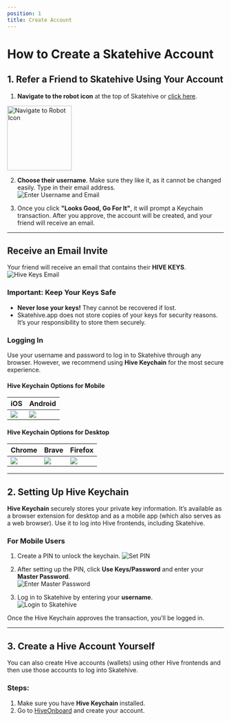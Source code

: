 ```yaml
---
position: 1
title: Create Account
---
```


# How to Create a Skatehive Account

## 1. Refer a Friend to Skatehive Using Your Account

1. **Navigate to the robot icon** at the top of Skatehive or [click here](https://skatehive.app).  

<img src="https://i.ibb.co/JCCj9Sf/image.png" alt="Navigate to Robot Icon" width="150" />

2. **Choose their username**. Make sure they like it, as it cannot be changed easily. Type in their email address.  
![Enter Username and Email](https://hackmd.io/_uploads/H1tZGNP1Jx.png)

3. Once you click **"Looks Good, Go For It"**, it will prompt a Keychain transaction. After you approve, the account will be created, and your friend will receive an email.

---

## Receive an Email Invite

Your friend will receive an email that contains their **HIVE KEYS**.  
![Hive Keys Email](https://ipfs.skatehive.app/ipfs/QmbTbULhRtAfyd19cTNYfrsjpsuRN2TV9sxZ5yzQQeR44D)

### Important: Keep Your Keys Safe
- **Never lose your keys!** They cannot be recovered if lost.
- Skatehive.app does not store copies of your keys for security reasons. It’s your responsibility to store them securely.

### Logging In
Use your username and password to log in to Skatehive through any browser. However, we recommend using **Hive Keychain** for the most secure experience.

#### Hive Keychain Options for Mobile

<div style={{ display: 'flex', justifyContent: 'center' }}>


| iOS  | Android |
| -------- | -------- |
| ![](https://hive-keychain.com/img/browsers/ios.svg) | ![](https://hive-keychain.com/img/browsers/android.svg) |  

</div>

#### Hive Keychain Options for Desktop

<div style={{ display: 'flex', justifyContent: 'center' }}>

| Chrome  | Brave  | Firefox |
| -------- | -------- | -------- |
| ![](https://hive-keychain.com/img/browsers/chrome.svg) | ![](https://hive-keychain.com/img/browsers/brave.svg) | ![](https://hive-keychain.com/img/browsers/firefox.svg) |

</div>

---

## 2. Setting Up Hive Keychain

**Hive Keychain** securely stores your private key information. It’s available as a browser extension for desktop and as a mobile app (which also serves as a web browser). Use it to log into Hive frontends, including Skatehive.

### For Mobile Users
1. Create a PIN to unlock the keychain.
   ![Set PIN](https://hackmd.io/_uploads/rk9Y1SDJJg.png)

2. After setting up the PIN, click **Use Keys/Password** and enter your **Master Password**.  
   ![Enter Master Password](https://hackmd.io/_uploads/HyBYyBwJJx.png)

3. Log in to Skatehive by entering your **username**.  
   ![Login to Skatehive](https://hackmd.io/_uploads/ByGmlHDkJl.png)

Once the Hive Keychain approves the transaction, you’ll be logged in.

---

## 3. Create a Hive Account Yourself

You can also create Hive accounts (wallets) using other Hive frontends and then use those accounts to log into Skatehive.

### Steps:
1. Make sure you have **Hive Keychain** installed.
2. Go to [HiveOnboard](https://hiveonboard.com/create-account) and create your account.

